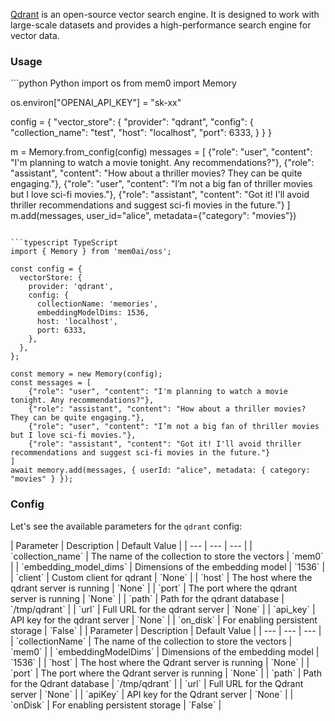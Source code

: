 [Qdrant](https://qdrant.tech/) is an open-source vector search engine. It is designed to work with large-scale datasets and provides a high-performance search engine for vector data.

### Usage

<CodeGroup>
```python Python
import os
from mem0 import Memory

os.environ["OPENAI_API_KEY"] = "sk-xx"

config = {
    "vector_store": {
        "provider": "qdrant",
        "config": {
            "collection_name": "test",
            "host": "localhost",
            "port": 6333,
        }
    }
}

m = Memory.from_config(config)
messages = [
    {"role": "user", "content": "I'm planning to watch a movie tonight. Any recommendations?"},
    {"role": "assistant", "content": "How about a thriller movies? They can be quite engaging."},
    {"role": "user", "content": "I’m not a big fan of thriller movies but I love sci-fi movies."},
    {"role": "assistant", "content": "Got it! I'll avoid thriller recommendations and suggest sci-fi movies in the future."}
]
m.add(messages, user_id="alice", metadata={"category": "movies"})
```

```typescript TypeScript
import { Memory } from 'mem0ai/oss';

const config = {
  vectorStore: {
    provider: 'qdrant',
    config: {
      collectionName: 'memories',
      embeddingModelDims: 1536,
      host: 'localhost',
      port: 6333,
    },
  },
};

const memory = new Memory(config);
const messages = [
    {"role": "user", "content": "I'm planning to watch a movie tonight. Any recommendations?"},
    {"role": "assistant", "content": "How about a thriller movies? They can be quite engaging."},
    {"role": "user", "content": "I’m not a big fan of thriller movies but I love sci-fi movies."},
    {"role": "assistant", "content": "Got it! I'll avoid thriller recommendations and suggest sci-fi movies in the future."}
]
await memory.add(messages, { userId: "alice", metadata: { category: "movies" } });
```
</CodeGroup>

### Config

Let's see the available parameters for the `qdrant` config:

<Tabs>
<Tab title="Python">
| Parameter | Description | Default Value |
| --- | --- | --- |
| `collection_name` | The name of the collection to store the vectors | `mem0` |
| `embedding_model_dims` | Dimensions of the embedding model | `1536` |
| `client` | Custom client for qdrant | `None` |
| `host` | The host where the qdrant server is running | `None` |
| `port` | The port where the qdrant server is running | `None` |
| `path` | Path for the qdrant database | `/tmp/qdrant` |
| `url` | Full URL for the qdrant server | `None` |
| `api_key` | API key for the qdrant server | `None` |
| `on_disk` | For enabling persistent storage | `False` |
</Tab>
<Tab title="TypeScript">
| Parameter | Description | Default Value |
| --- | --- | --- |
| `collectionName` | The name of the collection to store the vectors | `mem0` |
| `embeddingModelDims` | Dimensions of the embedding model | `1536` |
| `host` | The host where the Qdrant server is running | `None` |
| `port` | The port where the Qdrant server is running | `None` |
| `path` | Path for the Qdrant database | `/tmp/qdrant` |
| `url` | Full URL for the Qdrant server | `None` |
| `apiKey` | API key for the Qdrant server | `None` |
| `onDisk` | For enabling persistent storage | `False` |
</Tab>
</Tabs>